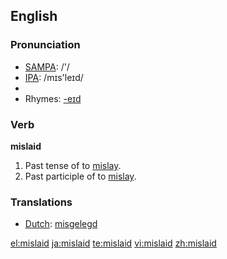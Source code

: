 ==English==

=== Pronunciation ===
*[[w:SAMPA|SAMPA]]: /'/
*[[w:IPA|IPA]]: /mɪs'leɪd/
*{{audio|en-us-mislaid.ogg|Audio (US)}}
*Rhymes: [[Rhymes:English:-eɪd|-eɪd]]

=== Verb ===
'''mislaid'''
# Past tense of to [[mislay]].
# Past participle of to [[mislay]].

=== Translations ===
*[[Dutch]]: [[misgelegd]]

[[el:mislaid]]
[[ja:mislaid]]
[[te:mislaid]]
[[vi:mislaid]]
[[zh:mislaid]]